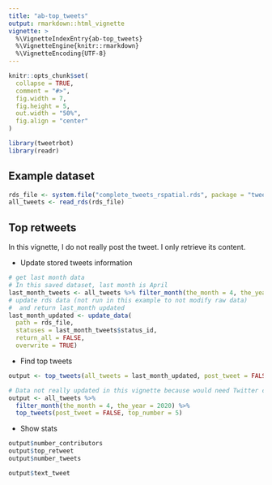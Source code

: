 ```yaml
---
title: "ab-top_tweets"
output: rmarkdown::html_vignette
vignette: >
  %\VignetteIndexEntry{ab-top_tweets}
  %\VignetteEngine{knitr::rmarkdown}
  %\VignetteEncoding{UTF-8}
---
```


```r
knitr::opts_chunk$set(
  collapse = TRUE,
  comment = "#>",
  fig.width = 7,
  fig.height = 5,
  out.width = "50%",
  fig.align = "center"
)
```

```r
library(tweetrbot)
library(readr)
```

## Example dataset

```r
rds_file <- system.file("complete_tweets_rspatial.rds", package = "tweetrbot")
all_tweets <- read_rds(rds_file)
```

## Top retweets

In this vignette, I do not really post the tweet. I only retrieve its content.

- Update stored tweets information

```r
# get last month data
# In this saved dataset, last month is April
last_month_tweets <- all_tweets %>% filter_month(the_month = 4, the_year = 2020)
# update rds data (not run in this example to not modify raw data)
#  and return last_month updated
last_month_updated <- update_data(
  path = rds_file, 
  statuses = last_month_tweets$status_id, 
  return_all = FALSE,
  overwrite = TRUE)
```

- Find top tweets
```r
output <- top_tweets(all_tweets = last_month_updated, post_tweet = FALSE, top_number = 5)
```
```r
# Data not really updated in this vignette because would need Twitter credentials
output <- all_tweets %>% 
  filter_month(the_month = 4, the_year = 2020) %>% 
  top_tweets(post_tweet = FALSE, top_number = 5)
```

- Show stats
```r
output$number_contributors
output$top_retweet
output$number_tweets
```


```r
output$text_tweet
```

